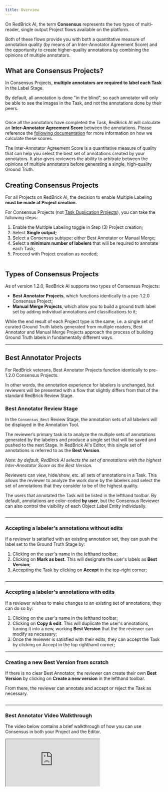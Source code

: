 ```yaml
---
title: Overview
---
```


On RedBrick AI, the term **Consensus** represents the two types of multi-reader, single output Project flows available on the platform.&#x20;

Both of these flows provide you with both a quantitative measure of annotation quality (by means of an Inter-Annotator Agreement Score) and the opportunity to create higher-quality annotations by combining the opinions of multiple annotators.&#x20;

## What are Consensus Projects?&#x20;

In Consensus Projects, **multiple annotators are required to label each Task** in the Label Stage.&#x20;

By default, all annotation is done "in the blind", so each annotator will only be able to see the images in the Task, and not the annotations done by their peers.

<Frame caption="Comparison between standard flow and Consensus flow with 3 labelers">
  <img src="/assets/images/project-pages/multiple-labeling/conensus-comparison.png" alt="" />
</Frame>

Once all the annotators have completed the Task, RedBrick AI will calculate an **Inter-Annotator Agreement Score** between the annotations. Please reference the [following documentation](./#inter-annotator-agreement) for more information on how we calculate these scores.

The Inter-Annotator Agreement Score is a quantitative measure of quality that can help you select the best set of annotations created by your annotators. It also gives reviewers the ability to arbitrate between the opinions of multiple annotators before generating a single, high-quality Ground Truth.&#x20;

## Creating Consensus Projects&#x20;

For all Projects on RedBrick AI, the decision to enable Multiple Labeling **must be made at Project creation.**

For Consensus Projects (not [Task Duplication Projects](../task-duplication)), you can take the following steps:

1. Enable the Multiple Labeling toggle in Step (3) Project creation;&#x20;
2. Select **Single output;**
3. Select a Consensus subtype: either Best Annotator or Manual Merge;
4. Select a **minimum number of labelers** that will be required to annotate each Task;
5. Proceed with Project creation as needed;

<Frame caption="Project creation with Consensus">
  <img
    src="/assets/images/project-pages/multiple-labeling/consensus-project-creation.png"
    alt=""
  />
</Frame>

## Types of Consensus Projects

As of version 1.2.0, RedBrick AI supports two types of Consensus Projects:

- **Best Annotator Projects**, which functions identically to a pre-1.2.0 Consensus Project;
- **Manual Merge Projects**, which allow you to build a ground truth label set by adding individual annotations and classifications to it;

While the end result of each Project type is the same, i.e. a single set of curated Ground Truth labels generated from multiple readers, Best Annotator and Manual Merge Projects approach the process of building Ground Truth labels in fundamentally different ways.

---

## Best Annotator Projects

For RedBrick veterans, Best Annotator Projects function identically to pre-1.2.0 Consensus Projects.&#x20;

In other words, the annotation experience for labelers is unchanged, but reviewers will be presented with a flow that slightly differs from that of the standard RedBrick Review Stage.

### Best Annotator Review Stage

In the `Consensus_Best` Review Stage, the annotation sets of all labelers will be displayed in the Annotation Tool.&#x20;

The reviewer’s primary task is to analyze the multiple sets of annotations generated by the labelers and produce a single set that will be saved and pushed to the next Stage. In RedBrick AI's Editor, this single set of annotations is referred to as the **Best Version**.

_Note: by default, RedBrick AI selects the set of annotations with the highest Inter-Annotator Score as the Best Version._

Reviewers can view, hide/show, etc. all sets of annotations in a Task. This allows the reviewer to analyze the work done by the labelers and select the set of annotations that they consider to be of the highest quality.

The users that annotated the Task will be listed in the lefthand toolbar. By default, annotations are color-coded **by user**, but the Consensus Reviewer can also control the visibility of each Object Label Entity individually.

<Frame caption="The lefthand toolbar of Best Annotator Review">
  <img
    src="/assets/images/project-pages/multiple-labeling/consensus-review-toolbar.png"
    alt=""
  />
</Frame>

---

### Accepting a labeler's annotations without edits

If a reviewer is satisfied with an existing annotation set, they can push the label set to the Ground Truth Stage by:

1. Clicking on the user's name in the lefthand toolbar;
2. Clicking on **Mark as best**. This will designate the user's labels as **Best Version**;
3. Accepting the Task by clicking on **Accept** in the top-right corner;

<Frame caption="Clicking into a labeler's annotations">
  <img
    src="/assets/images/project-pages/multiple-labeling/consensus-review-info.png"
    alt=""
  />
</Frame>

---

### Accepting a labeler's annotations with edits

If a reviewer wishes to make changes to an existing set of annotations, they can do so by:

1. Clicking on the user's name in the lefthand toolbar;
2. Clicking on **Copy & edit**. This will duplicate the user's annotations, turning it into a new, working **Best Version** that the the reviewer can modify as necessary;
3. Once the reviewer is satisfied with their edits, they can accept the Task by clicking on Accept in the top righthand corner;

---

### Creating a new Best Version from scratch

If there is no clear Best Annotator, the reviewer can create their own **Best Version** by clicking on **Create a new version** in the lefthand toolbar.&#x20;

From there, the reviewer can annotate and accept or reject the Task as necessary.

<Frame caption="Creating a Best Version">
  <img
    src="/assets/images/project-pages/multiple-labeling/consensus-create-version.png"
    alt=""
  />
</Frame>

---

### Best Annotator Video Walkthrough

The video below contains a brief walkthrough of how you can use Consensus in both your Project and the Editor.&#x20;

<Frame caption="A video walkthrough of Best Annotator Consensus Projects">
  <iframe className="w-full aspect-video" src="https://www.loom.com/embed/62f152ff8b924d61abe6d8ea31672c22" />
</Frame>

---

## Manual Merge Projects

Manual Merge Projects were launched with RedBrick v 1.2.0 and allow for a much more granular approach to building a single Ground Truth label set from the work of many annotators.&#x20;

### Manual Merge Review Stage

In **Best Annotator** Projects, `Consensus_Best` Review presumes that the reviewer is starting their work from one "best" set of labels.&#x20;

However, the `Consensus_Merge` review flow adopts a more "pick and choose" approach in which the reviewer builds their Ground Truth labels and classifications one at a time.

Therefore, when a `Consensus_Merge` reviewer opens a Task, they are presented with an empty Ground Truth label set:

<Frame caption="Consensus_Merge Review">
  <img
    src="/assets/images/project-pages/multiple-labeling/consensus-merge-review.png"
    alt=""
  />
</Frame>

1. All labelers' annotations are visible by default, but reviewers can show/hide annotations as desired;
2. The Ground Truth label set, which must be built by the `Consensus_Merge` reviewer;
3. All annotations are visible to the reviewer, differentiated by color;

### Adding Annotations to Ground Truth

To add annotations to the Ground Truth label set, navigate to the lefthand sidebar and click on the Copy to Ground Truth button next to either the individual annotation or a user's annotation set (see below).

<Frame caption="Before - adding an annotation to Ground Truth">
  <img
    src="/assets/images/project-pages/multiple-labeling/consensus-add-annotation.png"
    alt=""
  />
</Frame>

Clicking on **Copy to Ground Truth** will duplicate the annotation(s) in question to your Ground Truth Label Set, creating a new annotation that the reviewer can then modify as necessary.

<Frame caption="After - adding an annotation to Ground Truth">
  <img
    src="/assets/images/project-pages/multiple-labeling/consensus-gt.png"
    alt=""
  />
</Frame>

---

### Adding Classifications to Ground Truth

To add Classifications to your Ground Truth set, select the type of Classification you'd like to review and click on it in the lefthand toolbar. This will cause a window to appear in the center of the screen that allows you to either:

1. Fill in your own Classifications based on the input of the annotators;
2. Copy and paste an annotator's Classifications to the Ground Truth set;

<Frame caption="Adding Classifications to Ground Truth">
  <img
    src="/assets/images/project-pages/multiple-labeling/consensus-gt-classifications.png"
    alt=""
  />
</Frame>

When you are finished, click outside the box to return to the Editor.

---

## Rejecting a Task in Consensus Review

For both Best Annotator and Manual Merge Projects, rejecting a Task will cause the Task to be sent back to the original annotators along with the labels they generated.

All labelers will be required to re-annotate the Task and finalize it in order for the Task to be returned to the corresponding Review Stage.

_Note: Send to Stage operations are disabled for all Consensus Projects._

---

## Assigning Tasks to Multiple Users

RedBrick AI has an [**Automatic Assignment Protocol**](/projects/tasks-and-assignment#automatic-task-assignment) that will automatically assign multiple users to a Task. This protocol is enabled by default on Project creation and can be configured either when creating your Project or any time afterward in your Project's [General Settings](/project-pages/settings-page/home#general-settings).

As annotators request Tasks by clicking on the **Label** button in the top right of the Dashboard, RedBrick AI will automatically assign available Tasks by prioritizing those that are already in progress/or assigned to other users. &#x20;

Alternatively, you can **manually override any Task assignment on the Data page**. When Consensus is enabled, the **Assign** dropdown will allow you to select multiple users.

<Frame caption="Task assignment in a Consensus Project">
  <img
    src="/assets/images/project-pages/multiple-labeling/consensus-assign-tasks.png"
    alt=""
  />
</Frame>

<Note>
  Optionally, you can manually assign any number of labelers to a Consensus
  Task, including a number that is greater than the minimum number of required
  labelers. However, the Automatic Assignment Protocol will only assign up to
  the minimum value.&#x20;
</Note>

---

## Inter-Annotator Agreement

Once all assigned annotators have completed a Task, RedBrick AI will generate an Inter-Annotator Agreement Score, which is calculated by comparing each labeler's annotations with those of every other labeler and averaging the pairs of scores.

<table>
  <thead>
    <tr>
      <th width="200" />
      <th width="250" style={{textAlign: 'center'}}>User 1</th>
      <th width="250" style={{textAlign: 'center'}}>User 2</th>
      <th width="250" style={{textAlign: 'center'}}>User 3</th>
    </tr>
  </thead>
  <tbody>
    <tr>
      <td style={{textAlign: 'center'}}>User 1</td>
      <td style={{textAlign: 'center'}}></td>
      <td style={{textAlign: 'center'}}>
        <code style={{color: 'blue'}}>Score(U1,U2)</code>
      </td>
      <td style={{textAlign: 'center'}}>
        <code style={{color: 'purple'}}>Score(U1,U3)</code>
      </td>
    </tr>
    <tr>
      <td style={{textAlign: 'center'}}>User 2</td>
      <td style={{textAlign: 'center'}}>
        <code style={{color: 'blue'}}>Score(U2,U1)</code>
      </td>
      <td style={{textAlign: 'center'}}></td>
      <td style={{textAlign: 'center'}}>
        <code style={{color: 'orange'}}>Score(U2,U3)</code>
      </td>
    </tr>
    <tr>
      <td style={{textAlign: 'center'}}>User 3</td>
      <td style={{textAlign: 'center'}}>
        <code style={{color: 'purple'}}>Score(U3,U1)</code>
      </td>
      <td style={{textAlign: 'center'}}>
        <code style={{color: 'orange'}}>Score(U3,U2)</code>
      </td>
      <td style={{textAlign: 'center'}}></td>
    </tr>
  </tbody>
</table>

<code>Agreement = Average( <b style={{color: 'blue'}}>Score(U1,U2)</b> , <b style={{color: 'purple'}}>Score(U1,U3)</b> , <b style={{color: 'orange'}}>Score(U2,U3)</b> )</code>

The type of comparison function used to calculate the `Score`depends on the type of data and annotations you and your team are working with. Please reference the following documentation to read more about how RedBrick calculates Inter-Annotator Agreement.

<Card title="Agreement Calculation" href="./agreement-calculation" />

<Frame caption="Inter-Annotator Agreement for Tasks queued in Review">
  <img
    src="/assets/images/project-pages/multiple-labeling/consensus-agreement.png"
    alt=""
  />
</Frame>

---

## Exporting Consensus Annotations

If a task has gone through Consensus, you will get access to all versions of the annotations done by all users. You will also have access to additional metadata like the annotation similarity scores. You can export the data using the following CLI command inside your project directory:

```bash
redbrick export
```

Please [view the format reference](/python-sdk/formats/full-format-reference.md#consensus-export) for an overview of the exported format.

If you want to export only a single version of the annotations (i.e. the labeler with the best annotations or the base annotations qualified in Review), you can run the following command:

```bash
redbrick export --no-consensus
```
